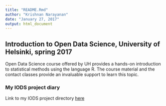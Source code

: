 ```yaml
---
title: "README.Rmd"
author: "Krishnan Narayanan"
date: "January 27, 2017"
output: html_document
---
```



## Introduction to Open Data Science, University of Helsinki, spring 2017

Open Data Science course offered by UH provides a hands-on introduction to statistical methods using the language R. The course material and the contact classes provide an invaluable support to learn this topic.

### My IODS project diary

Link to my IODS project directory  [here](https://github.com/nkrish2014/IODS-project)

